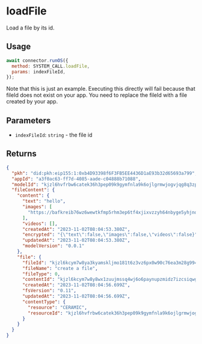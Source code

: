 
# loadFile

Load a file by its id.

## Usage

```javascript
await connector.runOS({
  method: SYSTEM_CALL.loadFile,
  params: indexFileId,
});
```

<Callout type="info">
  Note that this is just an example. Executing this directly will fail because
  that fileId does not exist on your app. You need to replace the fileId with a
  file created by your app.
</Callout>

## Parameters

- `indexFileId`: `string` - the file id

## Returns

```json
{
  "pkh": "did:pkh:eip155:1:0xb4D93398f6F3FB5EE4436D1aE93b32d65693a799",
  "appId": "a3f0ac63-ff7d-4085-aade-c04888b71088",
  "modelId": "kjzl6hvfrbw6catek36h3pep09k9gymfnla9k6ojlgrmwjogvjqg8q3zpybl1yu",
  "fileContent": {
    "content": {
      "text": "hello",
      "images": [
        "https://bafkreib76wz6wewtkfmp5rhm3ep6tf4xjixvzzyh64nbyge5yhjno24yl4.ipfs.w3s.link"
      ],
      "videos": [],
      "createdAt": "2023-11-02T08:04:53.380Z",
      "encrypted": "{\"text\":false,\"images\":false,\"videos\":false}",
      "updatedAt": "2023-11-02T08:04:53.380Z",
      "modelVersion": "0.0.1"
    },
    "file": {
      "fileId": "kjzl6kcym7w8ya3kyamskljmo181t6z3vz6px0w90c76ea3m28g994t58341ijt",
      "fileName": "create a file",
      "fileType": 0,
      "contentId": "kjzl6kcym7w8y8wx1zuujmssq4wj6o6paynupzmidz7izcsiqwgpnt1uyo9lg2a",
      "createdAt": "2023-11-02T08:04:56.699Z",
      "fsVersion": "0.11",
      "updatedAt": "2023-11-02T08:04:56.699Z",
      "contentType": {
        "resource": "CERAMIC",
        "resourceId": "kjzl6hvfrbw6catek36h3pep09k9gymfnla9k6ojlgrmwjogvjqg8q3zpybl1yu"
      }
    }
  }
}
```
